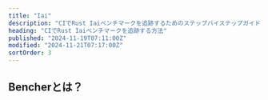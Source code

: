 ```yaml
---
title: "Iai"
description: "CIでRust Iaiベンチマークを追跡するためのステップバイステップガイド"
heading: "CIでRust Iaiベンチマークを追跡する方法"
published: "2024-11-19T07:11:00Z"
modified: "2024-11-21T07:17:00Z"
sortOrder: 3
---
```



<Intro
  text="Iaiを使用してRustコードをベンチマークする方法"
  url="/ja/learn/benchmarking/rust/iai/"
  name="Iai"
/>

## Bencherとは？

<BencherIntro />

<Steps
  adapter="rust_iai"
  url="/ja/docs/explanation/adapters/#-rust-iai"
/>

<RustIai />

<CallToAction lang={Language.ja} />